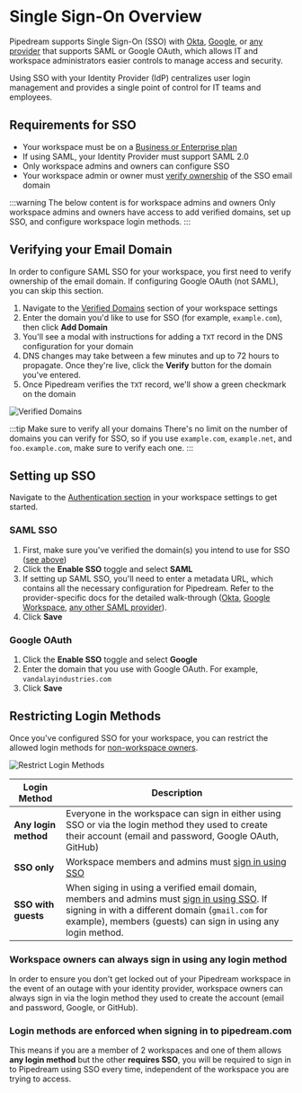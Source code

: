# Single Sign-On Overview

Pipedream supports Single Sign-On (SSO) with [Okta](./okta), [Google](./google), or [any provider](./saml) that supports SAML or Google OAuth, which allows IT and workspace administrators easier controls to manage access and security.

Using SSO with your Identity Provider (IdP) centralizes user login management and provides a single point of control for IT teams and employees.

## Requirements for SSO

- Your workspace must be on a [Business or Enterprise plan](https://pipedream.com/pricing)
- If using SAML, your Identity Provider must support SAML 2.0
- Only workspace admins and owners can configure SSO
- Your workspace admin or owner must [verify ownership](#verifying-your-email-domain) of the SSO email domain

:::warning The below content is for workspace admins and owners
Only workspace admins and owners have access to add verified domains, set up SSO, and configure workspace login methods.
:::

## Verifying your Email Domain

In order to configure SAML SSO for your workspace, you first need to verify ownership of the email domain. If configuring Google OAuth (not SAML), you can skip this section.

1. Navigate to the [Verified Domains](https://pipedream.com/settings/domains) section of your workspace settings
2. Enter the domain you'd like to use for SSO (for example, `example.com`), then click **Add Domain**
3. You'll see a modal with instructions for adding a `TXT` record in the DNS configuration for your domain
4. DNS changes may take between a few minutes and up to 72 hours to propagate. Once they're live, click the **Verify** button for the domain you've entered.
5. Once Pipedream verifies the `TXT` record, we'll show a green checkmark on the domain

![Verified Domains](https://res.cloudinary.com/pipedreamin/image/upload/v1699938431/verified-domains_qcjpnb.png)

:::tip Make sure to verify all your domains
There's no limit on the number of domains you can verify for SSO, so if you use `example.com`, `example.net`, and `foo.example.com`, make sure to verify each one.
:::

## Setting up SSO

Navigate to the [Authentication section](https://pipedream.com/settings/domains) in your workspace settings to get started.

### SAML SSO

1. First, make sure you've verified the domain(s) you intend to use for SSO ([see above](#verifying-your-email-domain))
2. Click the **Enable SSO** toggle and select **SAML**
3. If setting up SAML SSO, you'll need to enter a metadata URL, which contains all the necessary configuration for Pipedream. Refer to the provider-specific docs for the detailed walk-through ([Okta](./okta), [Google Workspace](./google), [any other SAML provider](./saml)).
4. Click **Save**

### Google OAuth

1. Click the **Enable SSO** toggle and select **Google**
2. Enter the domain that you use with Google OAuth. For example, `vandalayindustries.com`
3. Click **Save**

## Restricting Login Methods

Once you've configured SSO for your workspace, you can restrict the allowed login methods for [non-workspace owners](#workspace-owners-can-always-sign-in-using-any-login-method).

![Restrict Login Methods](https://res.cloudinary.com/pipedreamin/image/upload/v1699914460/Google_Chrome_-_Settings_-_Authentication_-_Pipedream_2023-11-13_at_2.27.08_PM_x1ahod.png)


| Login Method | Description |
| --  | -- |
| **Any login method** | Everyone in the workspace can sign in either using SSO or via the login method they used to create their account (email and password, Google OAuth, GitHub) |
| **SSO only** | Workspace members and admins must [sign in using SSO](https://pipedream.com/auth/sso) |
| **SSO with guests** | When siging in using a verified email domain, members and admins must [sign in using SSO](https://pipedream.com/auth/sso). If signing in with a different domain (`gmail.com` for example), members (guests) can sign in using any login method. |

### Workspace owners can always sign in using any login method

In order to ensure you don't get locked out of your Pipedream workspace in the event of an outage with your identity provider, workspace owners can always sign in via the login method they used to create the account (email and password, Google, or GitHub).

### Login methods are enforced when signing in to pipedream.com

This means if you are a member of 2 workspaces and one of them allows **any login method** but the other **requires SSO**, you will be required to sign in to Pipedream using SSO every time, independent of the workspace you are trying to access.
